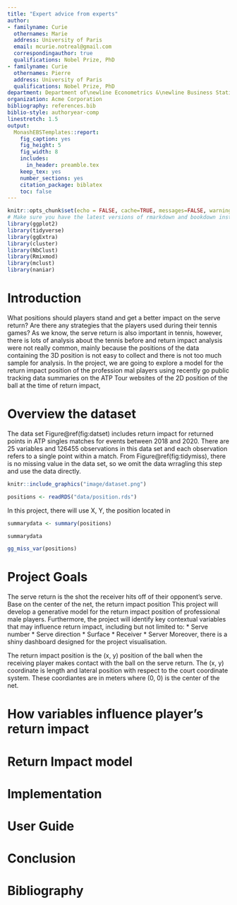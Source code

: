 ```yaml
---
title: "Expert advice from experts"
author:
- familyname: Curie
  othernames: Marie
  address: University of Paris
  email: mcurie.notreal@gmail.com
  correspondingauthor: true
  qualifications: Nobel Prize, PhD
- familyname: Curie
  othernames: Pierre
  address: University of Paris
  qualifications: Nobel Prize, PhD
department: Department of\newline Econometrics &\newline Business Statistics
organization: Acme Corporation
bibliography: references.bib
biblio-style: authoryear-comp
linestretch: 1.5
output:
  MonashEBSTemplates::report:
    fig_caption: yes
    fig_height: 5
    fig_width: 8
    includes:
      in_header: preamble.tex
    keep_tex: yes
    number_sections: yes
    citation_package: biblatex
    toc: false
---
```


```r
knitr::opts_chunk$set(echo = FALSE, cache=TRUE, messages=FALSE, warning=FALSE)
# Make sure you have the latest versions of rmarkdown and bookdown installed
library(ggplot2)
library(tidyverse)
library(ggExtra)
library(cluster)
library(NbClust)
library(Rmixmod)
library(mclust)
library(naniar)
```


\clearpage

# Introduction
What positions should players stand and get a better impact on the serve return? Are there any strategies that the players used during their tennis games? As we know, the serve return is also important in tennis, however, there is lots of analysis about the tennis before and return impact analysis were not really common, mainly because the positions of the data containing the 3D position is not easy to collect and there is not too much sample for analysis. In the project, we are going to explore a model for the return impact position of the profession mal players using recently go public tracking data summaries on the ATP Tour websites of the 2D position of the ball at the time of return impact,







# Overview the dataset
The data set Figure\@ref(fig:datset) includes return impact for returned points in ATP singles matches for events between 2018 and 2020. There are 25 variables and 126455 observations in this data set and each observation refers to a single point within a match. From Figure\@ref(fig:tidymiss), there is no missing value in the data set, so we omit the data wrragling this step and use the data directly. 

```r
knitr::include_graphics("image/dataset.png")
```


```r
positions <- readRDS("data/position.rds")  
```

In this project, there will use X, Y, the position located in

```r
summarydata <- summary(positions)

summarydata
```

```r
gg_miss_var(positions)
```


# Project Goals
The serve return is the shot the receiver hits off of their opponent's serve. Base on the center of the net, the return impact position  This project will develop a generative model for the return impact position of professional male players. Furthermore, the project will identify key contextual variables that may influence return impact, including but not limited to:
* Serve number
* Serve direction
* Surface
* Receiver
* Server
Moreover, there is a shiny dashboard designed for the project visualisation.

 The return impact position is the (x, y) position of the ball when the receiving player makes contact with the ball on the serve return. The (x, y) coordinate is length and lateral position with respect to the court coordinate system. These coordiantes are in meters where (0, 0) is the center of the net.


# How variables influence player’s return impact





# Return Impact model

# Implementation

# User Guide

# Conclusion

# Bibliography






